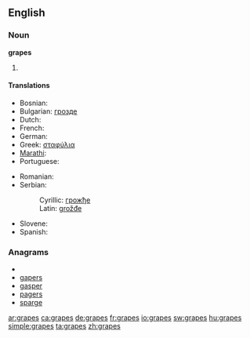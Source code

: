 ==English==

===Noun===
'''grapes'''

# {{plural of|[[grape]]}}

====Translations====
{{trans-top|plural of grape}}
* Bosnian: {{t-|bs|grožđe|n|p}}
* Bulgarian: [[грозде]] {{n|p}}
* Dutch: {{t+|nl|druiven|f|p}}
* French: {{t+|fr|raisins|m|p}}
* German: {{t-|de|Trauben|f|p}}
* Greek: [[σταφύλια]]
* [[Marathi]]: {{t|mr|द्राक्षं|n|f|tr=drāksh|sc=Deva|xs=Marathi}}
* Portuguese: {{t+|pt|uvas|f|p}}
{{trans-mid}}
* Romanian: {{t-|ro|struguri|m|p}}
* Serbian:
*: Cyrillic: [[грожђе#Serbian|грожђе]] {{n}} {{p}}
*: Latin: [[grožđe#Serbian|grožđe]] {{n}} {{p}}
* Slovene: {{t+|sl|grozdje|n|p}}
* Spanish: {{t-|es|uvas|f|p}}
{{trans-bottom}}

===Anagrams===
* {{alphagram|aegprs}}
* [[gapers#English|gapers]]
* [[gasper#English|gasper]]
* [[pagers#English|pagers]]
* [[sparge#English|sparge]]

[[ar:grapes]]
[[ca:grapes]]
[[de:grapes]]
[[fr:grapes]]
[[io:grapes]]
[[sw:grapes]]
[[hu:grapes]]
[[simple:grapes]]
[[ta:grapes]]
[[zh:grapes]]